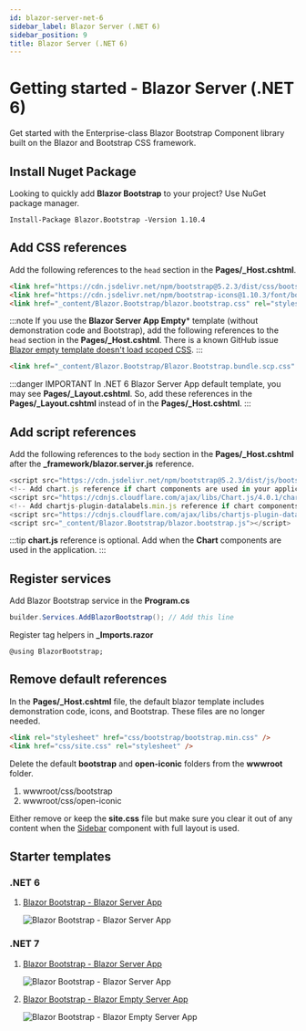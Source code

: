 ```yaml
---
id: blazor-server-net-6
sidebar_label: Blazor Server (.NET 6)
sidebar_position: 9
title: Blazor Server (.NET 6)
---
```



# Getting started - Blazor Server (.NET 6)

Get started with the Enterprise-class Blazor Bootstrap Component library built on the Blazor and Bootstrap CSS framework.

<CarbonAd />

## Install Nuget Package

Looking to quickly add **Blazor Bootstrap** to your project? Use NuGet package manager.

```shell
Install-Package Blazor.Bootstrap -Version 1.10.4
```

## Add CSS references

Add the following references to the `head` section in the **Pages/_Host.cshtml**.

```html showLineNumbers
<link href="https://cdn.jsdelivr.net/npm/bootstrap@5.2.3/dist/css/bootstrap.min.css" rel="stylesheet" integrity="sha384-rbsA2VBKQhggwzxH7pPCaAqO46MgnOM80zW1RWuH61DGLwZJEdK2Kadq2F9CUG65" crossorigin="anonymous" />
<link href="https://cdn.jsdelivr.net/npm/bootstrap-icons@1.10.3/font/bootstrap-icons.css" rel="stylesheet" />
<link href="_content/Blazor.Bootstrap/blazor.bootstrap.css" rel="stylesheet" />
```

:::note
If you use the **Blazor Server App Empty*** template (without demonstration code and Bootstrap), add the following references to the `head` section in the **Pages/_Host.cshtml**. 
There is a known GitHub issue [Blazor empty template doesn't load scoped CSS](https://github.com/dotnet/aspnetcore/issues/43975).
:::

```html showLineNumbers
<link href="_content/Blazor.Bootstrap/Blazor.Bootstrap.bundle.scp.css" rel="stylesheet" />
```

:::danger IMPORTANT
In .NET 6 Blazor Server App default template, you may see **Pages/_Layout.cshtml**. So, add these references in the **Pages/_Layout.cshtml** instead of in the **Pages/_Host.cshtml**.
:::

## Add script references

Add the following references to the `body` section in the **Pages/_Host.cshtml** after the **_framework/blazor.server.js** reference.

``` js showLineNumbers
<script src="https://cdn.jsdelivr.net/npm/bootstrap@5.2.3/dist/js/bootstrap.bundle.min.js" integrity="sha384-kenU1KFdBIe4zVF0s0G1M5b4hcpxyD9F7jL+jjXkk+Q2h455rYXK/7HAuoJl+0I4" crossorigin="anonymous"></script>
<!-- Add chart.js reference if chart components are used in your application. -->
<script src="https://cdnjs.cloudflare.com/ajax/libs/Chart.js/4.0.1/chart.umd.js" integrity="sha512-gQhCDsnnnUfaRzD8k1L5llCCV6O9HN09zClIzzeJ8OJ9MpGmIlCxm+pdCkqTwqJ4JcjbojFr79rl2F1mzcoLMQ==" crossorigin="anonymous" referrerpolicy="no-referrer"></script>
<!-- Add chartjs-plugin-datalabels.min.js reference if chart components with data label feature is used in your application. -->
<script src="https://cdnjs.cloudflare.com/ajax/libs/chartjs-plugin-datalabels/2.2.0/chartjs-plugin-datalabels.min.js" integrity="sha512-JPcRR8yFa8mmCsfrw4TNte1ZvF1e3+1SdGMslZvmrzDYxS69J7J49vkFL8u6u8PlPJK+H3voElBtUCzaXj+6ig==" crossorigin="anonymous" referrerpolicy="no-referrer"></script>
<script src="_content/Blazor.Bootstrap/blazor.bootstrap.js"></script>
```

:::tip
**chart.js** reference is optional. Add when the **Chart** components are used in the application.
:::

## Register services

Add Blazor Bootstrap service in the **Program.cs**

```cs showLineNumbers
builder.Services.AddBlazorBootstrap(); // Add this line
```

Register tag helpers in **_Imports.razor**

```razor showLineNumbers
@using BlazorBootstrap;
```

## Remove default references

In the **Pages/_Host.cshtml** file, the default blazor template includes demonstration code, icons, and Bootstrap. 
These files are no longer needed.

``` html showLineNumbers
<link rel="stylesheet" href="css/bootstrap/bootstrap.min.css" />
<link href="css/site.css" rel="stylesheet" />
```

Delete the default **bootstrap** and **open-iconic** folders from the **wwwroot** folder.

1. wwwroot/css/bootstrap
1. wwwroot/css/open-iconic

Either remove or keep the **site.css** file but make sure you clear it out of any content when the [Sidebar](/components/sidebar#full-layout-with-sidebar) component with full layout is used.


## Starter templates

### .NET 6

1. [Blazor Bootstrap - Blazor Server App](https://github.com/vikramlearning/blazorbootstrap-starter-templates/tree/master/src/BlazorBootstrap.Templates.Starter/NET6.BlazorServerApp)

   <img src="https://i.imgur.com/BfgYeNd.png" alt="Blazor Bootstrap - Blazor Server App" />

### .NET 7

1. [Blazor Bootstrap - Blazor Server App](https://github.com/vikramlearning/blazorbootstrap-starter-templates/tree/master/src/BlazorBootstrap.Templates.Starter/NET7.BlazorServerApp)

   <img src="https://i.imgur.com/7vipHB1.png" alt="Blazor Bootstrap - Blazor Server App" />

1. [Blazor Bootstrap - Blazor Empty Server App](https://github.com/vikramlearning/blazorbootstrap-starter-templates/tree/master/src/BlazorBootstrap.Templates.Starter/NET7.BlazorServerAppEmpty)

   <img src="https://i.imgur.com/rw13bZr.png" alt="Blazor Bootstrap - Blazor Empty Server App" />
